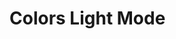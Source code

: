 

<Meta title="Colors" />

# Colors Light Mode

<ColorPalette>
  <ColorItem
    title="palette.light.color.primary"
    subtitle="Primary Colors"
    colors={[
      palette.light.color.primary.one,
      palette.light.color.primary.two,
    ]}
  />
  <ColorItem
    title="palette.light.color.secondary"
    subtitle="Secondary Colors"
    colors={[
      palette.light.color.secondary.one,
      palette.light.color.secondary.two,
      palette.light.color.secondary.three,
    ]}
  />
  <ColorItem
    title="palette.light.color.neutral"
    subtitle="Neutral Colors"
    colors={[
      palette.light.color.neutral.one,
      palette.light.color.neutral.two,
      palette.light.color.neutral.three,
      palette.light.color.neutral.four,
      palette.light.color.neutral.five,
      palette.light.color.neutral.six,
      palette.light.color.neutral.seven,
      palette.light.color.neutral.eight,
    ]}
  />
  <ColorItem
    title="palette.light.color.semantic"
    subtitle="Semantic colors"
    colors={[
      palette.light.color.semantic.success,
      palette.light.color.semantic.warning,
      palette.light.color.semantic.danger,
      palette.light.color.semantic.info,
    ]}
  />
</ColorPalette>

